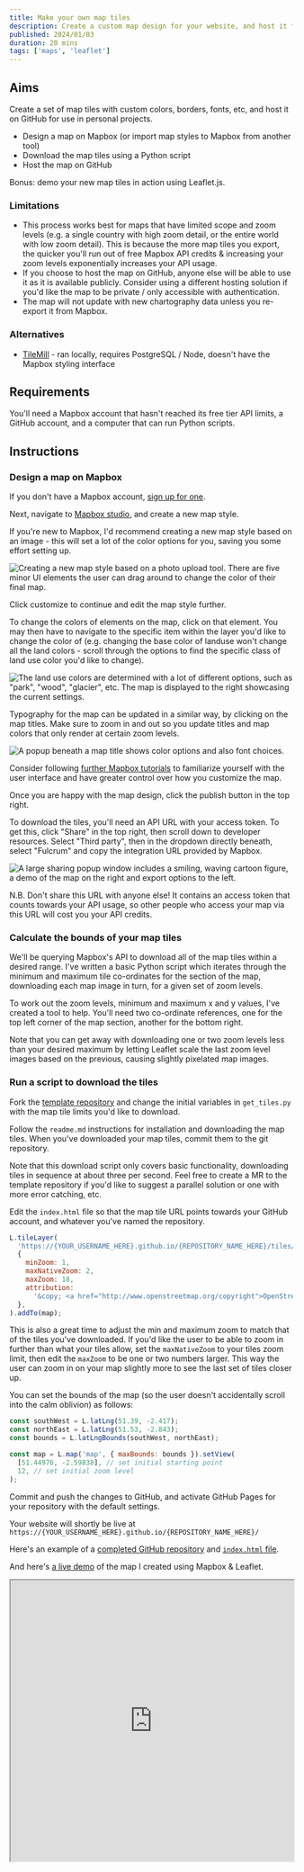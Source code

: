 ```yaml
---
title: Make your own map tiles
description: Create a custom map design for your website, and host it for free.
published: 2024/01/03
duration: 20 mins
tags: ['maps', 'leaflet']
---
```


## Aims

Create a set of map tiles with custom colors, borders, fonts, etc, and host it on GitHub for use in personal projects.

- Design a map on Mapbox (or import map styles to Mapbox from another tool)
- Download the map tiles using a Python script
- Host the map on GitHub

Bonus: demo your new map tiles in action using Leaflet.js.

### Limitations

- This process works best for maps that have limited scope and zoom levels (e.g. a single country with high zoom detail, or the entire world with low zoom detail). This is because the more map tiles you export, the quicker you'll run out of free Mapbox API credits & increasing your zoom levels exponentially increases your API usage.
- If you choose to host the map on GitHub, anyone else will be able to use it as it is available publicly. Consider using a different hosting solution if you'd like the map to be private / only accessible with authentication.
- The map will not update with new chartography data unless you re-export it from Mapbox.

### Alternatives

- [TileMill](https://wiki.openstreetmap.org/wiki/TileMill) - ran locally, requires PostgreSQL / Node, doesn't have the Mapbox styling interface

## Requirements

You'll need a Mapbox account that hasn't reached its free tier API limits, a GitHub account, and a computer that can run Python scripts.

## Instructions

### Design a map on Mapbox

If you don't have a Mapbox account, [sign up for one](https://account.mapbox.com/auth/signup/).

Next, navigate to [Mapbox studio](https://studio.mapbox.com/), and create a new map style.

If you're new to Mapbox, I'd recommend creating a new map style based on an image - this will set a lot of the color options for you, saving you some effort setting up.

![Creating a new map style based on a photo upload tool. There are five minor UI elements the user can drag around to change the color of their final map.](/images/create-your-own-map/mapbox-style-with-image.webp)

Click customize to continue and edit the map style further.

To change the colors of elements on the map, click on that element. You may then have to navigate to the specific item within the layer you'd like to change the color of (e.g. changing the base color of landuse won't change all the land colors - scroll through the options to find the specific class of land use color you'd like to change).

![The land use colors are determined with a lot of different options, such as "park", "wood", "glacier", etc. The map is displayed to the right showcasing the current settings.](/images/create-your-own-map/adjust-land-use-colors.webp)

Typography for the map can be updated in a similar way, by clicking on the map titles. Make sure to zoom in and out so you update titles and map colors that only render at certain zoom levels.

![A popup beneath a map title shows color options and also font choices.](/images/create-your-own-map/adjust-typography.webp)

Consider following [further Mapbox tutorials](https://docs.mapbox.com/help/how-to-videos/) to familiarize yourself with the user interface and have greater control over how you customize the map.

Once you are happy with the map design, click the publish button in the top right.

To download the tiles, you'll need an API URL with your access token. To get this, click "Share" in the top right, then scroll down to developer resources. Select "Third party", then in the dropdown directly beneath, select "Fulcrum" and copy the integration URL provided by Mapbox.

![A large sharing popup window includes a smiling, waving cartoon figure, a demo of the map on the right and export options to the left.](/images/create-your-own-map/mapbox-export.webp)

N.B. Don't share this URL with anyone else! It contains an access token that counts towards your API usage, so other people who access your map via this URL will cost you your API credits.

### Calculate the bounds of your map tiles

We'll be querying Mapbox's API to download all of the map tiles within a desired range. I've written a basic Python script which iterates through the minimum and maximum tile co-ordinates for the section of the map, downloading each map image in turn, for a given set of zoom levels.

To work out the zoom levels, minimum and maximum x and y values, I've created a tool to help. You'll need two co-ordinate references, one for the top left corner of the map section, another for the bottom right.

<DemonstrationMap />

Note that you can get away with downloading one or two zoom levels less than your desired maximum by letting Leaflet scale the last zoom level images based on the previous, causing slightly pixelated map images.

### Run a script to download the tiles

Fork the [template repository](https://github.com/jhancock532/download-map-tiles) and change the initial variables in `get_tiles.py` with the map tile limits you'd like to download.

Follow the `readme.md` instructions for installation and downloading the map tiles. When you've downloaded your map tiles, commit them to the git repository.

Note that this download script only covers basic functionality, downloading tiles in sequence at about three per second. Feel free to create a MR to the template repository if you'd like to suggest a parallel solution or one with more error catching, etc.

Edit the `index.html` file so that the map tile URL points towards your GitHub account, and whatever you've named the repository.

```js
L.tileLayer(
  'https://{YOUR_USERNAME_HERE}.github.io/{REPOSITORY_NAME_HERE}/tiles/{z}/{x}/{y}.png',
  {
    minZoom: 1,
    maxNativeZoom: 2,
    maxZoom: 18,
    attribution:
      '&copy; <a href="http://www.openstreetmap.org/copyright">OpenStreetMap | Mapbox</a>',
  },
).addTo(map);
```

This is also a great time to adjust the min and maximum zoom to match that of the tiles you've downloaded. If you'd like the user to be able to zoom in further than what your tiles allow, set the `maxNativeZoom` to your tiles zoom limit, then edit the `maxZoom` to be one or two numbers larger. This way the user can zoom in on your map slightly more to see the last set of tiles closer up.

You can set the bounds of the map (so the user doesn't accidentally scroll into the calm oblivion) as follows:

```js
const southWest = L.latLng(51.39, -2.417);
const northEast = L.latLng(51.53, -2.843);
const bounds = L.latLngBounds(southWest, northEast);

const map = L.map('map', { maxBounds: bounds }).setView(
  [51.44976, -2.59838], // set initial starting point
  12, // set initial zoom level
);
```

Commit and push the changes to GitHub, and activate GitHub Pages for your repository with the default settings.

Your website will shortly be live at `https://{YOUR_USERNAME_HERE}.github.io/{REPOSITORY_NAME_HERE}/`

Here's an example of a [completed GitHub repository](https://github.com/jhancock532/bristol-green-map/tree/main) and [`index.html` file](https://github.com/jhancock532/bristol-green-map/blob/main/index.html).

And here's [a live demo](https://jhancock532.github.io/bristol-green-map/) of the map I created using Mapbox & Leaflet.

<iframe
  src="https://jhancock532.github.io/bristol-green-map/"
  width="100%"
  height="500px"
/>

Thank you for reading!

If you have any questions, issues or suggestions, please leave a comment on this site's [GitHub repository](https://github.com/jhancock532/notes/discussions).
